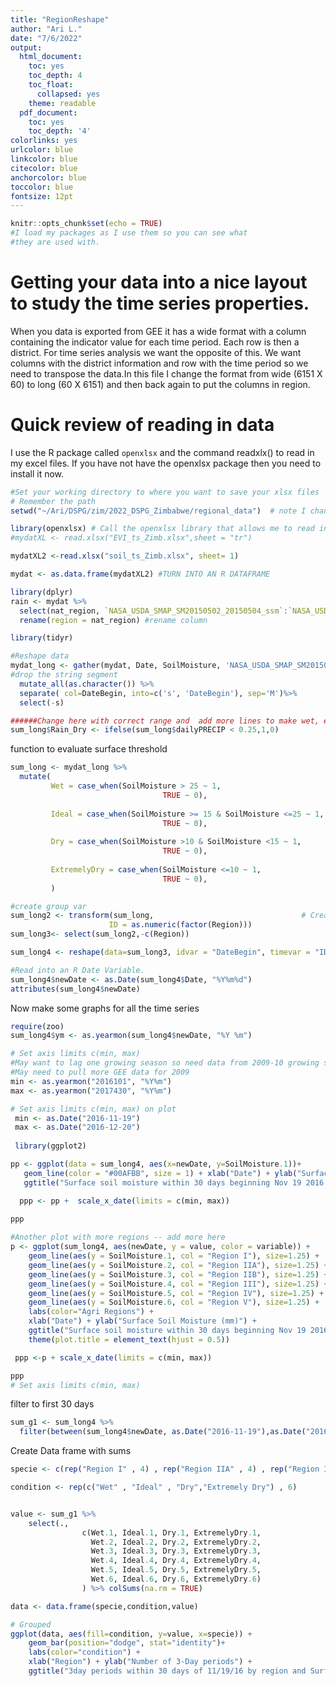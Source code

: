 ```yaml
---
title: "RegionReshape"
author: "Ari L."
date: "7/6/2022"
output:
  html_document:
    toc: yes
    toc_depth: 4
    toc_float:
      collapsed: yes
    theme: readable
  pdf_document:
    toc: yes
    toc_depth: '4'
colorlinks: yes
urlcolor: blue
linkcolor: blue
citecolor: blue
anchorcolor: blue
toccolor: blue
fontsize: 12pt
---
```


```r
knitr::opts_chunk$set(echo = TRUE)
#I load my packages as I use them so you can see what 
#they are used with.
```

# Getting your data into a nice layout to study the time series properties. 
When you data is exported from GEE it has a wide format with a column containing the indicator value for each time period. Each row is then a district. 
For time series analysis we want the opposite of this. We want columns with the district information and row with the time period so we need to transpose the data.In this file I change the format from wide (6151 X 60) to long (60 X 6151) and then back again to put the columns in region. 


# Quick review of reading in data 

I use the R package called `openxlsx` and the command readxlx() to read in my excel files. If you have not have the openxlsx package then you need to install it now.
```r
#Set your working directory to where you want to save your xlsx files
# Remember the path
setwd("~/Ari/DSPG/zim/2022_DSPG_Zimbabwe/regional_data")  # note I changed to forward slashes in my path. 

library(openxlsx) # Call the openxlsx library that allows me to read in excel spreadsheets to R
#mydatXL <- read.xlsx("EVI_ts_Zimb.xlsx",sheet = "tr")

mydatXL2 <-read.xlsx("soil_ts_Zimb.xlsx", sheet= 1)

mydat <- as.data.frame(mydatXL2) #TURN INTO AN R DATAFRAME

library(dplyr)
rain <- mydat %>% 
  select(nat_region, `NASA_USDA_SMAP_SM20150502_20150504_ssm`:`NASA_USDA_SMAP_SM20211229_20211231_ssm`) %>% #select needed columns--Districts and observations
  rename(region = nat_region) #rename column

```

```r
library(tidyr)

#Reshape data
mydat_long <- gather(mydat, Date, SoilMoisture, 'NASA_USDA_SMAP_SM20150502_20150504_ssm': 'NASA_USDA_SMAP_SM20211229_20211231_ssm') %>% select(Date, SoilMoisture,nat_region) %>% rename(Region = nat_region) %>% separate( col=Date, into=c('NASA', 'USDA', "SMAP", "DateBegin", "DateEnd", "ssm"), sep='_') %>% select(-c(NASA, USDA, SMAP, ssm, DateEnd)) %>%
#drop the string segment 
  mutate_all(as.character()) %>%
  separate( col=DateBegin, into=c('s', 'DateBegin'), sep='M')%>% 
  select(-s) 

```

```r
######Change here with correct range and  add more lines to make wet, etc.
sum_long$Rain_Dry <- ifelse(sum_long$dailyPRECIP < 0.25,1,0)

```

function to evaluate surface threshold
```r

sum_long <- mydat_long %>% 
  mutate(
         Wet = case_when(SoilMoisture > 25 ~ 1,
                                  TRUE ~ 0),
         
         Ideal = case_when(SoilMoisture >= 15 & SoilMoisture <=25 ~ 1,
                                  TRUE ~ 0),
                            
         Dry = case_when(SoilMoisture >10 & SoilMoisture <15 ~ 1,
                                  TRUE ~ 0),
         
         ExtremelyDry = case_when(SoilMoisture <=10 ~ 1,
                                  TRUE ~ 0),
         )

```





```r
#create group var 
sum_long2 <- transform(sum_long,                                 # Create ID by group
                      ID = as.numeric(factor(Region))) 
sum_long3<- select(sum_long2,-c(Region))

sum_long4 <- reshape(data=sum_long3, idvar = "DateBegin", timevar = "ID", direction = "wide")

#Read into an R Date Variable.
sum_long4$newDate <- as.Date(sum_long4$Date, "%Y%m%d")
attributes(sum_long4$newDate)
```

Now make some graphs for all the time series
```r
require(zoo)
sum_long4$ym <- as.yearmon(sum_long4$newDate, "%Y %m")

# Set axis limits c(min, max)
#May want to lag one growing season so need data from 2009-10 growing season
#May need to pull more GEE data for 2009
min <- as.yearmon("2016101", "%Y%m")
max <- as.yearmon("2017430", "%Y%m")

# Set axis limits c(min, max) on plot
 min <- as.Date("2016-11-19")
 max <- as.Date("2016-12-20")
 
 library(ggplot2)

pp <- ggplot(data = sum_long4, aes(x=newDate, y=SoilMoisture.1))+
   geom_line(color = "#00AFBB", size = 1) + xlab("Date") + ylab("Surface Soil Moisture (mm)") + 
   ggtitle("Surface soil moisture within 30 days beginning Nov 19 2016 by region") + theme(plot.title = element_text(hjust = 0.5))

  ppp <- pp +  scale_x_date(limits = c(min, max))
 
ppp

#Another plot with more regions -- add more here
p <- ggplot(sum_long4, aes(newDate, y = value, color = variable)) + 
    geom_line(aes(y = SoilMoisture.1, col = "Region I"), size=1.25) + 
    geom_line(aes(y = SoilMoisture.2, col = "Region IIA"), size=1.25) + 
    geom_line(aes(y = SoilMoisture.3, col = "Region IIB"), size=1.25) + 
    geom_line(aes(y = SoilMoisture.4, col = "Region III"), size=1.25) + 
    geom_line(aes(y = SoilMoisture.5, col = "Region IV"), size=1.25) + 
    geom_line(aes(y = SoilMoisture.6, col = "Region V"), size=1.25) + 
    labs(color="Agri Regions") +
    xlab("Date") + ylab("Surface Soil Moisture (mm)") + 
    ggtitle("Surface soil moisture within 30 days beginning Nov 19 2016 by region") +
    theme(plot.title = element_text(hjust = 0.5))

 ppp <-p + scale_x_date(limits = c(min, max))

ppp
# Set axis limits c(min, max)

```

filter to first 30 days
```r
sum_g1 <- sum_long4 %>% 
  filter(between(sum_long4$newDate, as.Date("2016-11-19"),as.Date("2016-12-20"))) 
```


Create Data frame with sums
```r

specie <- c(rep("Region I" , 4) , rep("Region IIA" , 4) , rep("Region IIB" , 4) , rep("Region III" , 4), rep("Region IV" , 4) , rep("Region V" , 4) )

condition <- rep(c("Wet" , "Ideal" , "Dry","Extremely Dry") , 6)


value <- sum_g1 %>%
    select(., 
                c(Wet.1, Ideal.1, Dry.1, ExtremelyDry.1,
                  Wet.2, Ideal.2, Dry.2, ExtremelyDry.2,
                  Wet.3, Ideal.3, Dry.3, ExtremelyDry.3,
                  Wet.4, Ideal.4, Dry.4, ExtremelyDry.4,
                  Wet.5, Ideal.5, Dry.5, ExtremelyDry.5,
                  Wet.6, Ideal.6, Dry.6, ExtremelyDry.6)
                ) %>% colSums(na.rm = TRUE)

data <- data.frame(specie,condition,value)
```

```r
# Grouped
ggplot(data, aes(fill=condition, y=value, x=specie)) + 
    geom_bar(position="dodge", stat="identity")+ 
    labs(color="condition") +
    xlab("Region") + ylab("Number of 3-Day periods") + 
    ggtitle("3day periods within 30 days of 11/19/16 by region and Surf-soil moisture condition")
```










